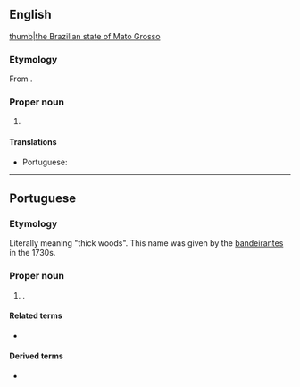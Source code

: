 ==English==
{{wikipedia}}
[[file:Brazil State MatoGrosso.svg|thumb|the Brazilian state of Mato Grosso]]

===Etymology===
From {{bor|en|pt|Mato Grosso}}.

===Proper noun===
{{head|en|proper noun|head=[[mato|Mato]] [[grosso|Grosso]]}}

# {{place|en|state|r/Center-West Region|c/Brazil|capital=Cuiabá}}

====Translations====
{{trans-top|state in central-western Brazil}}
* Portuguese: {{t+|pt|Mato Grosso|m}}
{{trans-mid}}
{{trans-bottom}}

----

==Portuguese==

===Etymology===
Literally meaning "thick woods". This name was given by the [[bandeirante]]s in the 1730s.

===Proper noun===
{{pt-proper noun|head=[[mato|Mato]] [[grosso|Grosso]]}}
# {{place|pt|state|macroregion/pt:Central-West Region|c/pt:Brazil|capital=pt:Cuiabá}}.
#: {{syn|pt|MT}} {{gloss|abbreviation}}

====Related terms====
* {{l|pt|mato-grossense}} {{gloss|[[demonym]]}}

====Derived terms====
* {{l|pt|Mato Grosso do Sul}}